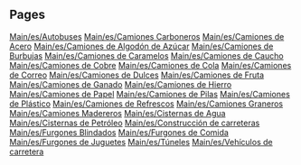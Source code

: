 
== Pages ==
[[Main/es/Autobuses]]
[[Main/es/Camiones Carboneros]]
[[Main/es/Camiones de Acero]]
[[Main/es/Camiones de Algodón de Azúcar]]
[[Main/es/Camiones de Burbujas]]
[[Main/es/Camiones de Caramelos]]
[[Main/es/Camiones de Caucho]]
[[Main/es/Camiones de Cobre]]
[[Main/es/Camiones de Cola]]
[[Main/es/Camiones de Correo]]
[[Main/es/Camiones de Dulces]]
[[Main/es/Camiones de Fruta]]
[[Main/es/Camiones de Ganado]]
[[Main/es/Camiones de Hierro]]
[[Main/es/Camiones de Papel]]
[[Main/es/Camiones de Pilas]]
[[Main/es/Camiones de Plástico]]
[[Main/es/Camiones de Refrescos]]
[[Main/es/Camiones Graneros]]
[[Main/es/Camiones Madereros]]
[[Main/es/Cisternas de Agua]]
[[Main/es/Cisternas de Petróleo]]
[[Main/es/Construcción de carreteras]]
[[Main/es/Furgones Blindados]]
[[Main/es/Furgones de Comida]]
[[Main/es/Furgones de Juguetes]]
[[Main/es/Túneles]]
[[Main/es/Vehículos de carretera]]

